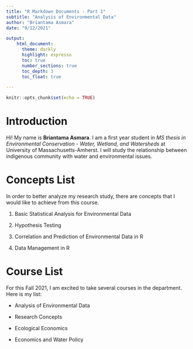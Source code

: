 ```yaml
---
title: "R Markdown Documents - Part 1"
subtitle: "Analysis of Environmental Data"
author: "Briantama Asmara"
date: "9/12/2021"

output:
    html_document:
      theme: darkly
      highlight: espresso
      toc: true
      number_sections: true
      toc_depth: 3
      toc_float: true

---
```


```r
knitr::opts_chunk$set(echo = TRUE)
```

# Introduction 

Hi! My name is **Briantama Asmara**. I am a first year student in *MS thesis in Environmental Conservation - Water, Wetland, and Watersheds* at University of Massachusetts-Amherst. I will study the relationship between indigenous community with water and environmental issues.

# Concepts List
In order to better analyze my research study, there are concepts that I would like to achieve from this course.

1. Basic Statistical Analysis for Environmental Data

2. Hypothesis Testing

3. Correlation and Prediction of Environmental Data in R

4. Data Management in R

# Course List
For this Fall 2021, I am excited to take several courses in the department. Here is my list:

* Analysis of Environmental Data

* Research Concepts

* Ecological Economics

* Economics and Water Policy


